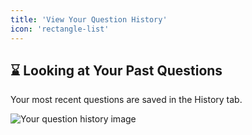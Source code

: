 ```yaml
---
title: 'View Your Question History'
icon: 'rectangle-list'
---
```


## ⌛ Looking at Your Past Questions

Your most recent questions are saved in the History tab.

<img
	className="block dark:hidden"
	src="/images/question-history.png"
	alt="Your question history image"
/>